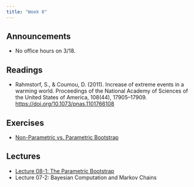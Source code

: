 ```yaml
---
title: "Week 8"
---
```


## Announcements

- No office hours on 3/18.

## Readings

- Rahmstorf, S., & Coumou, D. (2011). Increase of extreme events in a warming world. Proceedings of the National Academy of Sciences of the United States of America, 108(44), 17905–17909. <https://doi.org/10.1073/pnas.1101766108>

## Exercises

- [Non-Parametric vs. Parametric Bootstrap](../exercises/ex08/ex08.qmd)

## Lectures

- [Lecture 08-1: The Parametric Bootstrap](../slides/lecture08-1.qmd)
- Lecture 07-2: Bayesian Computation and Markov Chains



